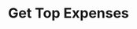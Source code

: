 ---
title: "Get Top Expenses"
openapi: "GET /v0/reports/users/{user_id}/top-expenses"
description: "Get top expenses within a given date range. Requires Tier 2 subscription."
---